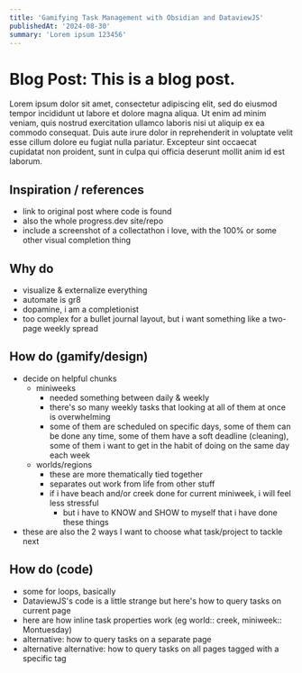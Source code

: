```yaml
---
title: 'Gamifying Task Management with Obsidian and DataviewJS'
publishedAt: '2024-08-30'
summary: 'Lorem ipsum 123456'
---
```


# Blog Post: This is a blog post.

Lorem ipsum dolor sit amet, consectetur adipiscing elit, sed do eiusmod tempor incididunt ut labore et dolore magna aliqua. Ut enim ad minim veniam, quis nostrud exercitation ullamco laboris nisi ut aliquip ex ea commodo consequat. Duis aute irure dolor in reprehenderit in voluptate velit esse cillum dolore eu fugiat nulla pariatur. Excepteur sint occaecat cupidatat non proident, sunt in culpa qui officia deserunt mollit anim id est laborum.

## Inspiration / references

- link to original post where code is found
- also the whole progress.dev site/repo
- include a screenshot of a collectathon i love, with the 100% or some other visual completion thing

## Why do

- visualize & externalize everything
- automate is gr8
- dopamine, i am a completionist
- too complex for a bullet journal layout, but i want something like a two-page weekly spread

## How do (gamify/design)

- decide on helpful chunks
    - miniweeks
        - needed something between daily & weekly
        - there's so many weekly tasks that looking at all of them at once is overwhelming
        - some of them are scheduled on specific days, some of them can be done any time, some of them have a soft deadline (cleaning), some of them i want to get in the habit of doing on the same day each week
    - worlds/regions
        - these are more thematically tied together
        - separates out work from life from other stuff
        - if i have beach and/or creek done for current miniweek, i will feel less stressful
            - but i have to KNOW and SHOW to myself that i have done these things
- these are also the 2 ways I want to choose what task/project to tackle next

## How do (code)

- some for loops, basically
- DataviewJS's code is a little strange but here's how to query tasks on current page
- here are how inline task properties work (eg world:: creek, miniweek:: Montuesday)
- alternative: how to query tasks on a separate page
- alternative alternative: how to query tasks on all pages tagged with a specific tag
